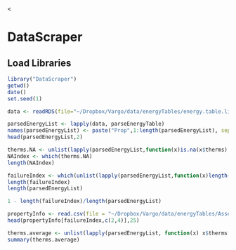 <<!--
%\VignetteEngine{knitr::knitr}
%\VignetteIndexEntry{Primary DataScraper Vignette}
-->

<link href="http://kevinburke.bitbucket.org/markdowncss/markdown.css" rel="stylesheet"></link>
<link href="http://www.biostat.wisc.edu/~syounkin/markdown_modified.css" rel="stylesheet"></link>

# DataScraper

## Load Libraries

```r
library("DataScraper")
getwd()
date()
set.seed(1)
```

```r
data <- readRDS(file="~/Dropbox/Vargo/data/energyTables/energy.table.list-2015-05-08.rds")
```
```r
parsedEnergyList <- lapply(data, parseEnergyTable)
names(parsedEnergyList) <- paste("Prop",1:length(parsedEnergyList), sep = "")
head(parsedEnergyList,2)
```

```r
therms.NA <- unlist(lapply(parsedEnergyList,function(x)is.na(x$therms)||is.na(x$kWh)))
NAIndex <- which(therms.NA)
length(NAIndex)

failureIndex <- which(unlist(lapply(parsedEnergyList,function(x)length(x)==0)))
length(failureIndex)
length(parsedEnergyList)

1 - length(failureIndex)/length(parsedEnergyList)

```

```r
propertyInfo <- read.csv(file = "~/Dropbox/Vargo/data/energyTables/Assessor_Property_Information.csv")
head(propertyInfo[failureIndex,c(2,4)],25)
```

```r
therms.average <- unlist(lapply(parsedEnergyList, function(x) x$therms[3]))
summary(therms.average)
```
